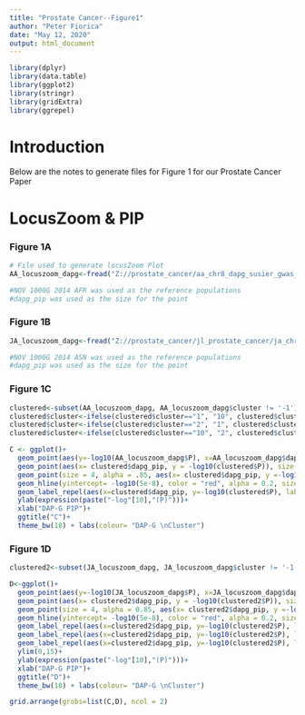 ---
title: "Prostate Cancer--Figure1"
author: "Peter Fiorica"
date: "May 12, 2020"
output: html_document
---

```{r, warning=FALSE}
library(dplyr)
library(data.table)
library(ggplot2)
library(stringr)
library(gridExtra)
library(ggrepel)
```


# Introduction
Below are the notes to generate files for Figure 1 for our Prostate Cancer Paper

# LocusZoom & PIP
### Figure 1A
```{r}
# File used to generate locusZoom Plot
AA_locuszoom_dapg<-fread("Z://prostate_cancer/aa_chr8_dapg_susier_gwas_results.txt", header = T)

#NOV 1000G 2014 AFR was used as the reference populations
#dapg_pip was used as the size for the point

```

### Figure 1B
```{r}
JA_locuszoom_dapg<-fread("Z://prostate_cancer/jl_prostate_cancer/ja_chr8_dapg_susier.txt", header = T)

#NOV 1000G 2014 ASN was used as the reference populations
#dapg_pip was used as the size for the point
```
### Figure 1C
```{r}
clustered<-subset(AA_locuszoom_dapg, AA_locuszoom_dapg$cluster != '-1')
clustered$cluster<-ifelse(clustered$cluster=="1", "10", clustered$cluster)
clustered$cluster<-ifelse(clustered$cluster=="2", "1", clustered$cluster)
clustered$cluster<-ifelse(clustered$cluster=="10", "2", clustered$cluster)

C <- ggplot()+ 
  geom_point(aes(y=-log10(AA_locuszoom_dapg$P), x=AA_locuszoom_dapg$dapg_pip), size = 4.5, alpha = 0.2, colour = "grey")+
  geom_point(aes(x= clustered$dapg_pip, y = -log10(clustered$P)), size = 4.5, alpha = 1.0, colour= "black")+
  geom_point(size = 4, alpha = .85, aes(x= clustered$dapg_pip, y =-log10(clustered$P), color = as.factor(clustered$cluster)))+
  geom_hline(yintercept= -log10(5e-8), color = "red", alpha = 0.2, size = 2)+
  geom_label_repel(aes(x=clustered$dapg_pip, y=-log10(clustered$P), label=ifelse(clustered$dapg_pip>0.9, clustered$rsid,"")),nudge_x=-0.10, box.padding = unit(0.35, "lines"))+
  ylab(expression(paste("-log"[10],"(P)")))+
  xlab("DAP-G PIP")+
  ggtitle("C")+
  theme_bw(18) + labs(colour= "DAP-G \nCluster")
```

### Figure 1D

```{r}
clustered2<-subset(JA_locuszoom_dapg, JA_locuszoom_dapg$cluster != '-1')

D<-ggplot()+ 
  geom_point(aes(y=-log10(JA_locuszoom_dapg$P), x=JA_locuszoom_dapg$dapg_pip), size = 4.5, alpha = 0.2, colour = "grey")+
  geom_point(aes(x= clustered2$dapg_pip, y = -log10(clustered2$P)), size = 4.5, alpha = 1.0, colour= "black")+
  geom_point(size = 4, alpha = 0.85, aes(x= clustered2$dapg_pip, y =-log10(clustered2$P), color = as.factor(clustered2$cluster)))+
  geom_hline(yintercept= -log10(5e-8), color = "red", alpha = 0.2, size = 2)+
  geom_label_repel(aes(x=clustered2$dapg_pip, y=-log10(clustered2$P), label=ifelse(clustered2$dapg_pip>0.9, clustered2$rsid,"")),nudge_x=-0.10, box.padding = unit(0.35, "lines"))+
  geom_label_repel(aes(x=clustered2$dapg_pip, y=-log10(clustered2$P), label=ifelse(clustered2$dapg_pip>0.5, clustered2$rsid,"")),nudge_x=-0.10, box.padding = unit(0.35, "lines"))+
  geom_label_repel(aes(x=clustered2$dapg_pip, y=-log10(clustered2$P), label=ifelse(clustered2$rsid=="rs72725879", clustered2$rsid,"")),nudge_x=0.14, box.padding = unit(0.35, "lines"))+
  ylim(0,15)+
  ylab(expression(paste("-log"[10],"(P)")))+
  xlab("DAP-G PIP")+
  ggtitle("D")+
  theme_bw(18) + labs(colour= "DAP-G \nCluster")
```


```{r}
grid.arrange(grobs=list(C,D), ncol = 2)
```